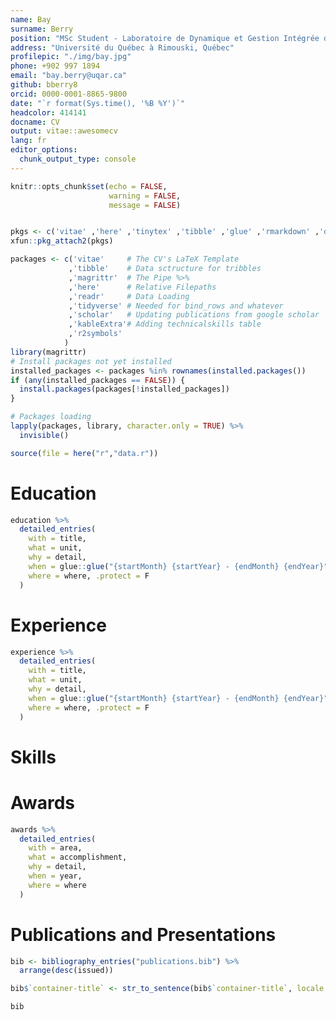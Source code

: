 ---
name: Bay
surname: Berry
position: "MSc Student - Laboratoire de Dynamique et Gestion Intégrée des Zones Côtières"
address: "Université du Québec à Rimouski, Québec"
profilepic: "./img/bay.jpg"
phone: +902 997 1894
email: "bay.berry@uqar.ca"
github: bberry8
orcid: 0000-0001-8865-9800
date: "`r format(Sys.time(), '%B %Y')`"
headcolor: 414141
docname: CV
output: vitae::awesomecv
lang: fr
editor_options: 
  chunk_output_type: console
---

```{r setup, include=FALSE}
knitr::opts_chunk$set(echo = FALSE,
                      warning = FALSE,
                      message = FALSE)


pkgs <- c('vitae' ,'here' ,'tinytex' ,'tibble' ,'glue' ,'rmarkdown' ,'dplyr', 'readr' ,'yaml', 'r2symbols')
xfun::pkg_attach2(pkgs)

packages <- c('vitae'     # The CV's LaTeX Template
             ,'tibble'    # Data sctructure for tribbles
             ,'magrittr'  # The Pipe %>%
             ,'here'      # Relative Filepaths
             ,'readr'     # Data Loading
             ,'tidyverse' # Needed for bind_rows and whatever
             ,'scholar'   # Updating publications from google scholar
             ,'kableExtra'# Adding technicalskills table
             ,'r2symbols'
            )
library(magrittr)
# Install packages not yet installed
installed_packages <- packages %in% rownames(installed.packages())
if (any(installed_packages == FALSE)) {
  install.packages(packages[!installed_packages])
}

# Packages loading
lapply(packages, library, character.only = TRUE) %>%
  invisible()

source(file = here("r","data.r"))

```

# Education

```{r EDUCATION}
education %>%
  detailed_entries(
    with = title,
    what = unit,
    why = detail,
    when = glue::glue("{startMonth} {startYear} - {endMonth} {endYear}",.na = ""),
    where = where, .protect = F
  )

```

# Experience

```{r Experience, results = "asis"}

experience %>%
  detailed_entries(
    with = title,
    what = unit,
    why = detail,
    when = glue::glue("{startMonth} {startYear} - {endMonth} {endYear}",.na = ""),
    where = where, .protect = F
  )

```

\pagebreak

# Skills

\begin{cvskills}
  \cvskill
    {Data Science}
    {R, ArcGIS, QGIS}

  \cvskill
    {Research}
    {Coastal geomorphology, permafrost, geospatial analysis}

  \cvskill
    {Languages}
    {English/French (bilingual)}
\end{cvskills}

# Awards

```{r AWARDS}

awards %>%
  detailed_entries(
    with = area,
    what = accomplishment,
    why = detail,
    when = year,
    where = where
  )

```

# Publications and Presentations

```{r JOUNRALARTICLES}
bib <- bibliography_entries("publications.bib") %>%
  arrange(desc(issued))

bib$`container-title` <- str_to_sentence(bib$`container-title`, locale = "en")

bib
  
```

